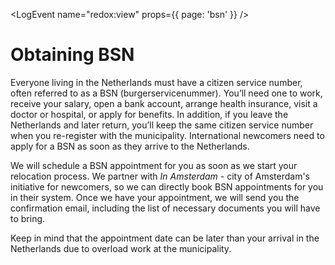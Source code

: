 
<LogEvent name="redox:view" props={{ page: 'bsn' }} />

# Obtaining BSN

Everyone living in the Netherlands must have a citizen service number, often referred to as a BSN (burgerservicenummer). You’ll need one to work, receive your salary, open a bank account, arrange health insurance, visit a doctor or hospital, or apply for benefits. In addition, if you leave the Netherlands and later return, you’ll keep the same citizen service number when you re-register with the municipality. International newcomers need to apply for a BSN as soon as they arrive to the Netherlands.

We will schedule a BSN appointment for you as soon as we start your relocation process. We partner with *In Amsterdam* - city of Amsterdam's initiative for newcomers, so we can directly book BSN appointments for you in their system. Once we have your appointment, we will send you the confirmation email, including the list of necessary documents you will have to bring.

<Callout warning>
    Keep in mind that the appointment date can be later than your arrival in the Netherlands due to overload work at the municipality.
</Callout>
